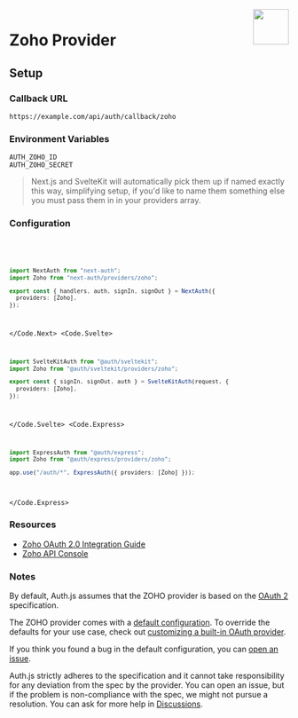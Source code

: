 
<img align="right" src="/img/providers/zoho.svg" height="64" width="64" />

# Zoho Provider

## Setup

### Callback URL

```
https://example.com/api/auth/callback/zoho
```

### Environment Variables

```
AUTH_ZOHO_ID
AUTH_ZOHO_SECRET
```

> Next.js and SvelteKit will automatically pick them up if named exactly this way, simplifying
> setup, if you'd like to name them something else you must pass them in in your providers array.

### Configuration

<Code>
  <Code.Next>

```ts filename="/auth.ts"
import NextAuth from "next-auth";
import Zoho from "next-auth/providers/zoho";

export const { handlers, auth, signIn, signOut } = NextAuth({
  providers: [Zoho],
});
```

  </Code.Next>
  <Code.Svelte>

```ts filename="/auth.ts"
import SvelteKitAuth from "@auth/sveltekit";
import Zoho from "@auth/sveltekit/providers/zoho";

export const { signIn, signOut, auth } = SvelteKitAuth(request, {
  providers: [Zoho],
});
```

  </Code.Svelte>
  <Code.Express>

```ts filename="/src/app.ts"
import ExpressAuth from "@auth/express";
import Zoho from "@auth/express/providers/zoho";

app.use("/auth/*", ExpressAuth({ providers: [Zoho] }));
```

  </Code.Express>
</Code>

### Resources

- [Zoho OAuth 2.0 Integration Guide](https://www.zoho.com/accounts/protocol/oauth/web-server-applications.html)
- [Zoho API Console](https://api-console.zoho.com)

### Notes

By default, Auth.js assumes that the ZOHO provider is
based on the [OAuth 2](https://www.rfc-editor.org/rfc/rfc6749.html) specification.

<Callout>

The ZOHO provider comes with a [default configuration](https://github.com/nextauthjs/next-auth/blob/main/packages/core/src/providers/zoho.ts).
To override the defaults for your use case, check out [customizing a built-in OAuth provider](https://authjs.dev/guides/providers/custom-provider#override-default-options).

</Callout>

If you think you found a bug in the default configuration, you can [open an issue](https://authjs.dev/new/provider-issue).

Auth.js strictly adheres to the specification and it cannot take responsibility for any deviation from
the spec by the provider. You can open an issue, but if the problem is non-compliance with the spec,
we might not pursue a resolution. You can ask for more help in [Discussions](https://authjs.dev/new/github-discussions).
